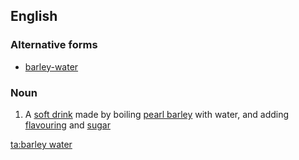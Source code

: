 ==English==

===Alternative forms===
* [[barley-water]]
===Noun===
{{wikipedia}}
{{en-noun|sg=[[barley]] [[water]]}}

# {{British}} A [[soft drink]] made by boiling [[pearl barley]] with water, and adding [[flavouring]] and [[sugar]]

[[ta:barley water]]